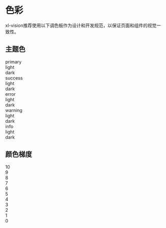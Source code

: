 
# 色彩

xl-vision推荐使用以下调色板作为设计和开发规范，以保证页面和组件的视觉一致性。

## 主题色

<div className='color-theme-list'>
    <div className='color-group'>
        <div className='color-primary color-theme-primary'>primary</div>
        <div className='color-child-group'>
            <div className='color-child color-theme-primary-light'>light</div>
            <div className='color-child color-theme-primary-dark'>dark</div>
        </div>
    </div>
    <div className='color-group'>
        <div className='color-primary color-theme-success'>success</div>
        <div className='color-child-group'>
            <div className='color-child color-theme-success-light'>light</div>
            <div className='color-child color-theme-success-dark'>dark</div>
        </div>
    </div>
    <div className='color-group'>
        <div className='color-primary color-theme-error'>error</div>
        <div className='color-child-group'>
            <div className='color-child color-theme-error-light'>light</div>
            <div className='color-child color-theme-error-dark'>dark</div>
        </div>
    </div>
    <div className='color-group'>
        <div className='color-primary color-theme-warning'>warning</div>
        <div className='color-child-group'>
            <div className='color-child color-theme-warning-light'>light</div>
            <div className='color-child color-theme-warning-dark'>dark</div>
        </div>
    </div>
    <div className='color-group'>
        <div className='color-primary color-theme-info'>info</div>
        <div className='color-child-group'>
            <div className='color-child color-theme-info-light'>light</div>
            <div className='color-child color-theme-info-dark'>dark</div>
        </div>
    </div>
</div>

## 颜色梯度

<div className='color-gray-list'>
    <div className='color-gray-item color-gray-1000'>10</div>
    <div className='color-gray-item color-gray-900'>9</div>
    <div className='color-gray-item color-gray-800'>8</div>
    <div className='color-gray-item color-gray-700'>7</div>
    <div className='color-gray-item color-gray-600'>6</div>
    <div className='color-gray-item color-gray-500'>5</div>
    <div className='color-gray-item color-gray-400'>4</div>
    <div className='color-gray-item color-gray-300'>3</div>
    <div className='color-gray-item color-gray-200'>2</div>
    <div className='color-gray-item color-gray-100'>1</div>
    <div className='color-gray-item color-gray-0'>0</div>
</div>
